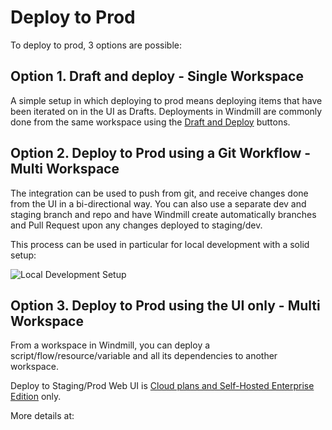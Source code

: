 
# Deploy to Prod

To deploy to prod, 3 options are possible:

## Option 1. Draft and deploy - Single Workspace

A simple setup in which deploying to prod means deploying items that have been iterated on in the UI as Drafts.
Deployments in Windmill are commonly done from the same workspace using the [Draft and Deploy](../../core_concepts/0_draft_and_deploy/index.mdx) buttons.

## Option 2. Deploy to Prod using a Git Workflow - Multi Workspace

The integration can be used to push from git, and receive changes done from the UI in a bi-directional way.
You can also use a separate dev and staging branch and repo and have Windmill create automatically branches and Pull Request upon any changes deployed to staging/dev.

<div className="grid grid-cols-2 gap-6 mb-4">
	<DocCard
		title="Deploy to Prod using a Git Workflow"
		description="Windmill integration with Git repositories makes it possible to adopt a robust development process for your Windmill scripts, flows and apps."
		href="/docs/advanced/deploy_gh_gl"
	/>
</div>

This process can be used in particular for local development with a solid setup:

![Local Development Setup](../4_local_development/local_development.png 'Local Development Setup')

<div className="grid grid-cols-2 gap-6 mb-4">
	<DocCard
		title="Local Development"
		description="Develop from various environments such as your terminal, VS Code, and JetBrains IDEs."
		href="/docs/advanced/local_development"
	/>
</div>

## Option 3. Deploy to Prod using the UI only - Multi Workspace

From a workspace in Windmill, you can deploy a script/flow/resource/variable and all its dependencies to another workspace.

Deploy to Staging/Prod Web UI is [Cloud plans and Self-Hosted Enterprise Edition](/pricing) only.

More details at:

<div className="grid grid-cols-2 gap-6 mb-4">
	<DocCard
		title="Deploy to prod using the Web UI"
		description="Avoid Git and deploy directly from the Web UI"
		href="/docs/core_concepts/staging_prod"
	/>
</div>

